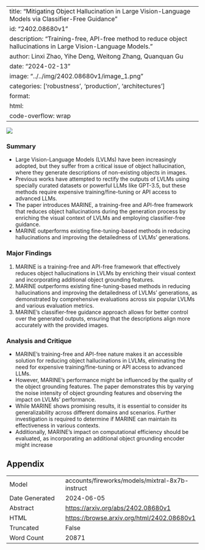 
---
title: "Mitigating Object Hallucination in Large Vision-Language Models via Classifier-Free Guidance"
id: "2402.08680v1"
description: "Training-free, API-free method to reduce object hallucinations in Large Vision-Language Models."
author: Linxi Zhao, Yihe Deng, Weitong Zhang, Quanquan Gu
date: "2024-02-13"
image: "../../img/2402.08680v1/image_1.png"
categories: ['robustness', 'production', 'architectures']
format:
  html:
    code-overflow: wrap
---

![](../../img/2402.08680v1/image_1.png)

### Summary

- Large Vision-Language Models (LVLMs) have been increasingly adopted, but they suffer from a critical issue of object hallucination, where they generate descriptions of non-existing objects in images.
- Previous works have attempted to rectify the outputs of LVLMs using specially curated datasets or powerful LLMs like GPT-3.5, but these methods require expensive training/fine-tuning or API access to advanced LLMs.
- The paper introduces MARINE, a training-free and API-free framework that reduces object hallucinations during the generation process by enriching the visual context of LVLMs and employing classifier-free guidance.
- MARINE outperforms existing fine-tuning-based methods in reducing hallucinations and improving the detailedness of LVLMs' generations.

### Major Findings
1. MARINE is a training-free and API-free framework that effectively reduces object hallucinations in LVLMs by enriching their visual context and incorporating additional object grounding features.
2. MARINE outperforms existing fine-tuning-based methods in reducing hallucinations and improving the detailedness of LVLMs' generations, as demonstrated by comprehensive evaluations across six popular LVLMs and various evaluation metrics.
3. MARINE's classifier-free guidance approach allows for better control over the generated outputs, ensuring that the descriptions align more accurately with the provided images.

### Analysis and Critique
- MARINE's training-free and API-free nature makes it an accessible solution for reducing object hallucinations in LVLMs, eliminating the need for expensive training/fine-tuning or API access to advanced LLMs.
- However, MARINE's performance might be influenced by the quality of the object grounding features. The paper demonstrates this by varying the noise intensity of object grounding features and observing the impact on LVLMs' performance.
- While MARINE shows promising results, it is essential to consider its generalizability across different domains and scenarios. Further investigation is required to determine if MARINE can maintain its effectiveness in various contexts.
- Additionally, MARINE's impact on computational efficiency should be evaluated, as incorporating an additional object grounding encoder might increase

## Appendix

|          |          |
|----------|----------|
| Model     | accounts/fireworks/models/mixtral-8x7b-instruct       |
| Date Generated     | 2024-06-05       |
| Abstract | [https://arxiv.org/abs/2402.08680v1](https://arxiv.org/abs/2402.08680v1)        |
| HTML     | [https://browse.arxiv.org/html/2402.08680v1](https://browse.arxiv.org/html/2402.08680v1)       |
| Truncated       | False       |
| Word Count       | 20871       |